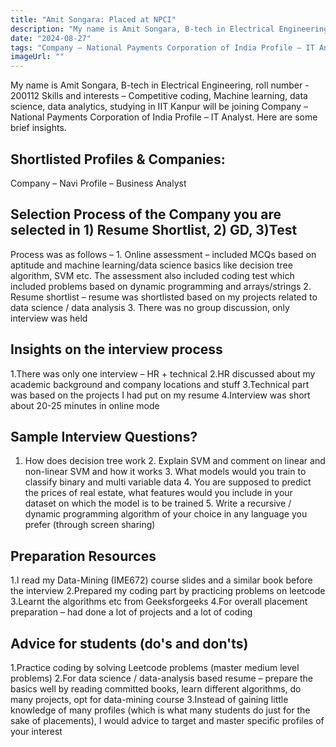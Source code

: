 ```yaml
---
title: "Amit Songara: Placed at NPCI"
description: "My name is Amit Songara, B-tech in Electrical Engineering, roll number - 200112 Skills and interests – Competitive coding, Machine learning, data science, data analytics: Company – National Payments Corporation of India Profile – IT Analyst"
date: "2024-08-27"
tags: "Company – National Payments Corporation of India Profile – IT Analyst,Placement"
imageUrl: ""
---
```


My name is Amit Songara, B-tech in Electrical Engineering, roll number - 200112 Skills and interests – Competitive coding, Machine learning, data science, data analytics, studying in IIT Kanpur will be joining Company – National Payments Corporation of India Profile – IT Analyst. Here are some brief insights. 

## Shortlisted Profiles & Companies:
Company – Navi Profile – Business Analyst

## Selection Process of the Company you are selected in 1) Resume Shortlist, 2) GD, 3)Test
Process was as follows – 1. Online assessment – included MCQs based on aptitude and machine learning/data science basics like decision tree algorithm, SVM etc. The assessment also included coding test which included problems based on dynamic programming and arrays/strings 2. Resume shortlist – resume was shortlisted based on my projects related to data science / data analysis 3. There was no group discussion, only interview was held

##  Insights on the interview process
1.There was only one interview – HR + technical 2.HR discussed about my academic background and company locations and stuff 3.Technical part was based on the projects I had put on my resume 4.Interview was short about 20-25 minutes in online mode

## Sample Interview Questions? 
1. How does decision tree work 2. Explain SVM and comment on linear and non-linear SVM and how it works 3. What models would you train to classify binary and multi variable data 4. You are supposed to predict the prices of real estate, what features would you include in your dataset on which the model is to be trained 5. Write a recursive / dynamic programming algorithm of your choice in any language you prefer (through screen sharing)

## Preparation Resources
1.I read my Data-Mining (IME672) course slides and a similar book before the interview 2.Prepared my coding part by practicing problems on leetcode 3.Learnt the algorithms etc from Geeksforgeeks 4.For overall placement preparation – had done a lot of projects and a lot of coding

## Advice for students (do's and don'ts)
1.Practice coding by solving Leetcode problems (master medium level problems) 2.For data science / data-analysis based resume – prepare the basics well by reading committed books, learn different algorithms, do many projects, opt for data-mining course 3.Instead of gaining little knowledge of many profiles (which is what many students do just for the sake of placements), I would advice to target and master specific profiles of your interest

